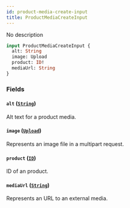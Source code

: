 ```yaml
---
id: product-media-create-input
title: ProductMediaCreateInput
---
```



No description

```graphql
input ProductMediaCreateInput {
  alt: String
  image: Upload
  product: ID!
  mediaUrl: String
}
```


### Fields

#### `alt` ([`String`](../../../developer/api-reference/scalars/string))

Alt text for a product media.


#### `image` ([`Upload`](../../../developer/api-reference/scalars/upload))

Represents an image file in a multipart request.


#### `product` ([`ID`](../../../developer/api-reference/scalars/id))

ID of an product.


#### `mediaUrl` ([`String`](../../../developer/api-reference/scalars/string))

Represents an URL to an external media.




